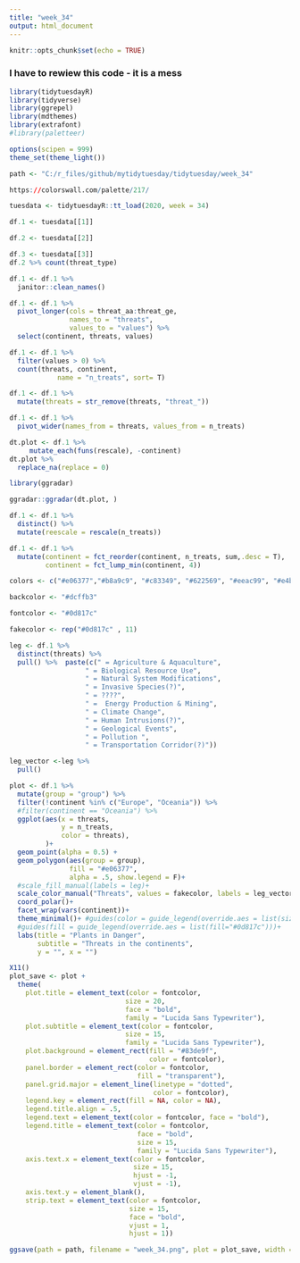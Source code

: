 ```yaml
---
title: "week_34"
output: html_document
---
```


```r
knitr::opts_chunk$set(echo = TRUE)
```

### I have to rewiew this code - it is a mess

```r
library(tidytuesdayR)
library(tidyverse)
library(ggrepel)
library(mdthemes)
library(extrafont)
#library(paletteer)

options(scipen = 999)
theme_set(theme_light())

path <- "C:/r_files/github/mytidytuesday/tidytuesday/week_34"

https://colorswall.com/palette/217/
```

```r
tuesdata <- tidytuesdayR::tt_load(2020, week = 34)
```


```r
df.1 <- tuesdata[[1]]

df.2 <- tuesdata[[2]]

df.3 <- tuesdata[[3]]
df.2 %>% count(threat_type)
```


```r
df.1 <- df.1 %>% 
  janitor::clean_names()

df.1 <- df.1 %>%
  pivot_longer(cols = threat_aa:threat_ge, 
               names_to = "threats", 
               values_to = "values") %>% 
  select(continent, threats, values) 

df.1 <- df.1 %>% 
  filter(values > 0) %>% 
  count(threats, continent, 
            name = "n_treats", sort= T) 

df.1 <- df.1 %>% 
  mutate(threats = str_remove(threats, "threat_"))

df.1 <- df.1 %>% 
  pivot_wider(names_from = threats, values_from = n_treats)
```

```r
dt.plot <- df.1 %>%
     mutate_each(funs(rescale), -continent)
dt.plot %>% 
  replace_na(replace = 0)
```

```r
library(ggradar)

ggradar::ggradar(dt.plot, )
```


```r
df.1 <- df.1 %>% 
  distinct() %>%
  mutate(reescale = rescale(n_treats)) 

df.1 <- df.1 %>% 
  mutate(continent = fct_reorder(continent, n_treats, sum,.desc = T),
         continent = fct_lump_min(continent, 4))
```



```r
colors <- c("#e06377","#b8a9c9", "#c83349", "#622569", "#eeac99", "#e4b730")

backcolor <- "#dcffb3"

fontcolor <- "#0d817c"

fakecolor <- rep("#0d817c" , 11)
```

```r

leg <- df.1 %>% 
  distinct(threats) %>% 
  pull() %>%  paste(c(" = Agriculture & Aquaculture",
                   " = Biological Resource Use", 
                   " = Natural System Modifications",
                   " = Invasive Species(?)",
                   " = ????",
                   " =  Energy Production & Mining",
                   " = Climate Change",
                   " = Human Intrusions(?)",
                   " = Geological Events",
                   " = Pollution ",
                   " = Transportation Corridor(?)"))

leg_vector <-leg %>% 
  pull()
```


```r
plot <- df.1 %>%
  mutate(group = "group") %>% 
  filter(!continent %in% c("Europe", "Oceania")) %>% 
  #filter(continent == "Oceania") %>%
  ggplot(aes(x = threats,
             y = n_treats,
             color = threats), 
         )+
  geom_point(alpha = 0.5) +
  geom_polygon(aes(group = group),
               fill = "#e06377",
               alpha = .5, show.legend = F)+
  #scale_fill_manual(labels = leg)+
  scale_color_manual("Threats", values = fakecolor, labels = leg_vector)+
  coord_polar()+
  facet_wrap(vars(continent))+
  theme_minimal()+ #guides(color = guide_legend(override.aes = list(size=5)))
  #guides(fill = guide_legend(override.aes = list(fill="#0d817c")))+
  labs(title = "Plants in Danger", 
       subtitle = "Threats in the continents", 
       y = "", x = "")
```

```r
X11()
plot_save <- plot +
  theme(
    plot.title = element_text(color = fontcolor, 
                             size = 20,
                             face = "bold",
                             family = "Lucida Sans Typewriter"),
    plot.subtitle = element_text(color = fontcolor, 
                             size = 15,
                             family = "Lucida Sans Typewriter"),
    plot.background = element_rect(fill = "#83de9f", 
                                   color = fontcolor),
    panel.border = element_rect(color = fontcolor, 
                                fill = "transparent"),
    panel.grid.major = element_line(linetype = "dotted", 
                                    color = fontcolor),
    legend.key = element_rect(fill = NA, color = NA),
    legend.title.align = .5,
    legend.text = element_text(color = fontcolor, face = "bold"),
    legend.title = element_text(color = fontcolor,
                                face = "bold",
                                size = 15,
                                family = "Lucida Sans Typewriter"),
    axis.text.x = element_text(color = fontcolor, 
                               size = 15,
                               hjust = -1,
                               vjust = -1),
    axis.text.y = element_blank(),
    strip.text = element_text(color = fontcolor,
                              size = 15,
                              face = "bold",
                              vjust = 1, 
                              hjust = 1))
```


```r
ggsave(path = path, filename = "week_34.png", plot = plot_save, width = 30, height = 20, units = "cm")
```